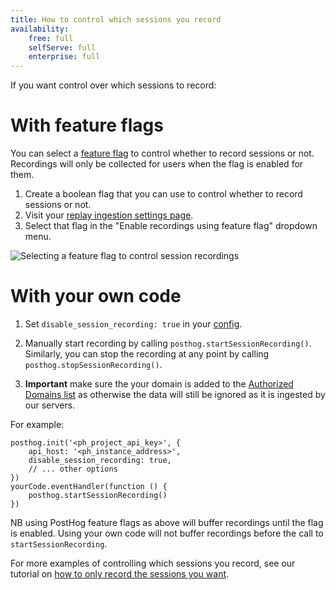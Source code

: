 ```yaml
---
title: How to control which sessions you record
availability:
    free: full
    selfServe: full
    enterprise: full
---
```


If you want control over which sessions to record:

# With feature flags

You can select a [feature flag](/docs/feature-flags) to control whether to record sessions or not. Recordings will only be collected for users when the flag is enabled for them.

1. Create a boolean flag that you can use to control whether to record sessions or not.
2. Visit your [replay ingestion settings page](https://us.posthog.com/settings/project-replay#replay-ingestion).
3. Select that flag in the "Enable recordings using feature flag" dropdown menu.

![Selecting a feature flag to control session recordings](../../images/docs/session-replay/select-replay-control-flag.png)

# With your own code

1. Set `disable_session_recording: true` in your [config](/docs/integrate/client/js/#config).

2. Manually start recording by calling `posthog.startSessionRecording()`. Similarly, you can stop the recording at any point by calling `posthog.stopSessionRecording()`.

3. **Important** make sure the your domain is added to the [Authorized Domains list](https://app.posthog.com/settings/project-replay#replay-authorized-domains) as otherwise the data will still be ignored as it is ingested by our servers.

For example:

```js-web
posthog.init('<ph_project_api_key>', {
    api_host: '<ph_instance_address>',
    disable_session_recording: true,
    // ... other options
})
yourCode.eventHandler(function () {
    posthog.startSessionRecording()
})
```

NB using PostHog feature flags as above will buffer recordings until the flag is enabled. Using your own code will not buffer recordings before the call to `startSessionRecording`.

For more examples of controlling  which sessions you record, see our tutorial on [how to only record the sessions you want](/tutorials/limit-session-recordings).

